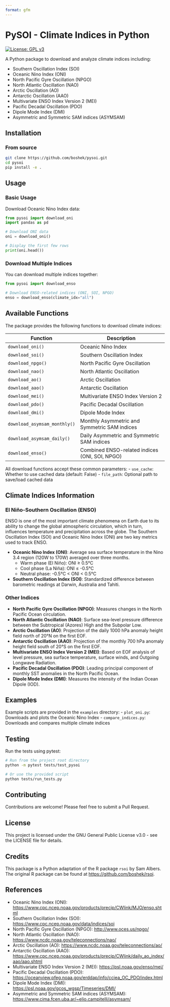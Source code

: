 ```yaml
---
format: gfm
---
```


# PySOI - Climate Indices in Python

[![License: GPL v3](https://img.shields.io/badge/License-GPL%20v3-blue.svg)](https://www.gnu.org/licenses/gpl-3.0)

A Python package to download and analyze climate indices including:

- Southern Oscillation Index (SOI)
- Oceanic Nino Index (ONI)
- North Pacific Gyre Oscillation (NPGO)
- North Atlantic Oscillation (NAO)
- Arctic Oscillation (AO)
- Antarctic Oscillation (AAO)
- Multivariate ENSO Index Version 2 (MEI)
- Pacific Decadal Oscillation (PDO)
- Dipole Mode Index (DMI)
- Asymmetric and Symmetric SAM indices (ASYMSAM)

## Installation

### From source

```bash
git clone https://github.com/boshek/pysoi.git
cd pysoi
pip install -e .
```

## Usage

### Basic Usage

Download Oceanic Nino Index data:

```python
from pysoi import download_oni
import pandas as pd

# Download ONI data
oni = download_oni()

# Display the first few rows
print(oni.head())
```

### Download Multiple Indices

You can download multiple indices together:

```python
from pysoi import download_enso

# Download ENSO-related indices (ONI, SOI, NPGO)
enso = download_enso(climate_idx="all")
```

## Available Functions

The package provides the following functions to download climate indices:

| Function | Description |
|----------|-------------|
| `download_oni()` | Oceanic Nino Index |
| `download_soi()` | Southern Oscillation Index |
| `download_npgo()` | North Pacific Gyre Oscillation |
| `download_nao()` | North Atlantic Oscillation |
| `download_ao()` | Arctic Oscillation |
| `download_aao()` | Antarctic Oscillation |
| `download_mei()` | Multivariate ENSO Index Version 2 |
| `download_pdo()` | Pacific Decadal Oscillation |
| `download_dmi()` | Dipole Mode Index |
| `download_asymsam_monthly()` | Monthly Asymmetric and Symmetric SAM indices |
| `download_asymsam_daily()` | Daily Asymmetric and Symmetric SAM indices |
| `download_enso()` | Combined ENSO-related indices (ONI, SOI, NPGO) |

All download functions accept these common parameters:
- `use_cache`: Whether to use cached data (default: False)
- `file_path`: Optional path to save/load cached data

## Climate Indices Information

### El Niño-Southern Oscillation (ENSO)
ENSO is one of the most important climate phenomena on Earth due to its ability to change the global atmospheric circulation, which in turn, influences temperature and precipitation across the globe. The Southern Oscillation Index (SOI) and Oceanic Nino Index (ONI) are two key metrics used to track ENSO.

- **Oceanic Nino Index (ONI)**: Average sea surface temperature in the Nino 3.4 region (120W to 170W) averaged over three months.
  - Warm phase (El Niño): ONI ≥ 0.5°C
  - Cool phase (La Niña): ONI ≤ -0.5°C
  - Neutral phase: -0.5°C < ONI < 0.5°C

- **Southern Oscillation Index (SOI)**: Standardized difference between barometric readings at Darwin, Australia and Tahiti.

### Other Indices
- **North Pacific Gyre Oscillation (NPGO)**: Measures changes in the North Pacific Ocean circulation.
- **North Atlantic Oscillation (NAO)**: Surface sea-level pressure difference between the Subtropical (Azores) High and the Subpolar Low.
- **Arctic Oscillation (AO)**: Projection of the daily 1000 hPa anomaly height field north of 20°N on the first EOF.
- **Antarctic Oscillation (AAO)**: Projection of the monthly 700 hPa anomaly height field south of 20°S on the first EOF.
- **Multivariate ENSO Index Version 2 (MEI)**: Based on EOF analysis of level pressure, sea surface temperature, surface winds, and Outgoing Longwave Radiation.
- **Pacific Decadal Oscillation (PDO)**: Leading principal component of monthly SST anomalies in the North Pacific Ocean.
- **Dipole Mode Index (DMI)**: Measures the intensity of the Indian Ocean Dipole (IOD).

## Examples

Example scripts are provided in the `examples` directory:
- `plot_oni.py`: Downloads and plots the Oceanic Nino Index
- `compare_indices.py`: Downloads and compares multiple climate indices

## Testing

Run the tests using pytest:

```bash
# Run from the project root directory
python -m pytest tests/test_pysoi

# Or use the provided script
python tests/run_tests.py
```

## Contributing

Contributions are welcome! Please feel free to submit a Pull Request.

## License

This project is licensed under the GNU General Public License v3.0 - see the LICENSE file for details.

## Credits

This package is a Python adaptation of the R package `rsoi` by Sam Albers. The original R package can be found at [https://github.com/boshek/rsoi](https://github.com/boshek/rsoi).

## References

- Oceanic Nino Index (ONI): [https://www.cpc.ncep.noaa.gov/products/precip/CWlink/MJO/enso.shtml](https://www.cpc.ncep.noaa.gov/products/precip/CWlink/MJO/enso.shtml)
- Southern Oscillation Index (SOI): [https://www.cpc.ncep.noaa.gov/data/indices/soi](https://www.cpc.ncep.noaa.gov/data/indices/soi)
- North Pacific Gyre Oscillation (NPGO): [http://www.oces.us/npgo/](http://www.oces.us/npgo/)
- North Atlantic Oscillation (NAO): [https://www.ncdc.noaa.gov/teleconnections/nao/](https://www.ncdc.noaa.gov/teleconnections/nao/)
- Arctic Oscillation (AO): [https://www.ncdc.noaa.gov/teleconnections/ao/](https://www.ncdc.noaa.gov/teleconnections/ao/)
- Antarctic Oscillation (AAO): [https://www.cpc.ncep.noaa.gov/products/precip/CWlink/daily_ao_index/aao/aao.shtml](https://www.cpc.ncep.noaa.gov/products/precip/CWlink/daily_ao_index/aao/aao.shtml)
- Multivariate ENSO Index Version 2 (MEI): [https://psl.noaa.gov/enso/mei/](https://psl.noaa.gov/enso/mei/)
- Pacific Decadal Oscillation (PDO): [https://oceanview.pfeg.noaa.gov/erddap/info/cciea_OC_PDO/index.html](https://oceanview.pfeg.noaa.gov/erddap/info/cciea_OC_PDO/index.html)
- Dipole Mode Index (DMI): [https://psl.noaa.gov/gcos_wgsp/Timeseries/DMI/](https://psl.noaa.gov/gcos_wgsp/Timeseries/DMI/)
- Asymmetric and Symmetric SAM indices (ASYMSAM): [https://www.cima.fcen.uba.ar/~elio.campitelli/asymsam/](https://www.cima.fcen.uba.ar/~elio.campitelli/asymsam/)
